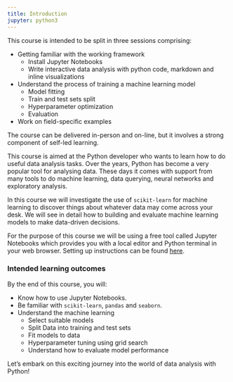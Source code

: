 ```yaml
---
title: Introduction
jupyter: python3
---
```


::: {#answerN .callout-warning icon=false title='Trainer notes' collapse="true"}
This course is intended to be split in three sessions comprising:

  - Getting familiar with the working framework
    - Install Jupyter Notebooks
    - Write interactive data analysis with python code, markdown and inline visualizations

  - Understand the process of training a machine learning model
    - Model fitting
    - Train and test sets split
    - Hyperparameter optimization
    - Evaluation

  - Work on field-specific examples

The course can be delivered in-person and on-line, but it involves a strong component of self-led learning.
:::

This course is aimed at the Python developer who wants to learn how to do useful data analysis tasks. Over the years, Python has become a very popular tool for analysing data. These days it comes with support from many tools to do machine learning, data querying, neural networks and exploratory analysis.

In this course we will investigate the use of `scikit-learn` for machine learning to discover things about whatever data may come across your desk. We will see in detail how to building and evaluate machine learning models to make data-driven decisions.

For the purpose of this course we will be using a free tool called Jupyter Notebooks which provides you with a local editor and Python terminal in your web browser. Setting up instructions can be found [here](pages/001-workspace-setup.qmd).


### Intended learning outcomes

By the end of this course, you will:

- Know how to use Jupyter Notebooks.
- Be familiar with `scikit-learn`, `pandas` and `seaborn`.
- Understand the machine learning 
  - Select suitable models
  - Split Data into training and test sets
  - Fit models to data
  - Hyperparameter tuning using  grid search
  - Understand how to evaluate model performance

Let's embark on this exciting journey into the world of data analysis with Python!


